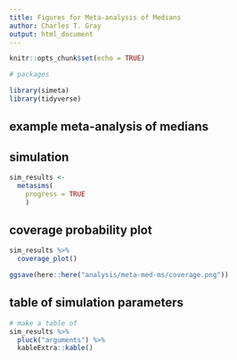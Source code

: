 ```yaml
---
title: Figures for Meta-analysis of Medians
author: Charles T. Gray
output: html_document
---
```


```r
knitr::opts_chunk$set(echo = TRUE)
```

```r
# packages

library(simeta)
library(tidyverse)

```

## example meta-analysis of medians

## simulation

```r
sim_results <- 
  metasims(
    progress = TRUE
    )

```

## coverage probability plot

```r
sim_results %>% 
  coverage_plot()

ggsave(here::here("analysis/meta-med-ms/coverage.png"))

```


## table of simulation parameters

```r

# make a table of 
sim_results %>% 
  pluck("arguments") %>% 
  kableExtra::kable()

```

## 

